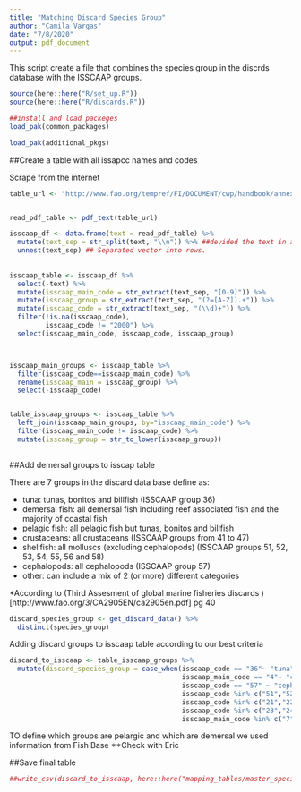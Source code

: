 ```yaml
---
title: "Matching Discard Species Group"
author: "Camila Vargas"
date: "7/8/2020"
output: pdf_document
---
```


This script create a file that combines the species group in the discrds database with the ISSCAAP groups.


```r

source(here::here("R/set_up.R"))
source(here::here("R/discards.R"))

##install and load packeges
load_pak(common_packages)

load_pak(additional_pkgs)

```


##Create a table with all issapcc names and codes

Scrape from the internet

```r
table_url <- "http://www.fao.org/tempref/FI/DOCUMENT/cwp/handbook/annex/AnnexS2listISSCAAP2000.pdf"


read_pdf_table <- pdf_text(table_url)

isscaap_df <- data.frame(text = read_pdf_table) %>% 
  mutate(text_sep = str_split(text, "\\n")) %>% ##devided the text in a vector (group of text) each vector in a row.
  unnest(text_sep) ## Separated vector into rows.
  
  
isscaap_table <- isscaap_df %>% 
  select(-text) %>% 
  mutate(isscaap_main_code = str_extract(text_sep, "[0-9]")) %>% 
  mutate(isscaap_group = str_extract(text_sep, "(?=[A-Z]).+")) %>% 
  mutate(isscaap_code = str_extract(text_sep, "(\\d)+")) %>% 
  filter(!is.na(isscaap_code),
         isscaap_code != "2000") %>% 
  select(isscaap_main_code, isscaap_code, isscaap_group)



isscaap_main_groups <- isscaap_table %>% 
  filter(isscaap_code==isscaap_main_code) %>% 
  rename(isscaap_main = isscaap_group) %>% 
  select(-isscaap_code)


table_isscaap_groups <- isscaap_table %>%
  left_join(isscaap_main_groups, by="isscaap_main_code") %>% 
  filter(isscaap_main_code != isscaap_code) %>% 
  mutate(isscaap_group = str_to_lower(isscaap_group))
  
```

##Add demersal groups to isscap table

There are 7 groups in the discard data base define as:

- tuna: tunas, bonitos and billfish (ISSCAAP group 36)
- demersal fish: all demersal fish including reef associated fish and the majority of coastal fish
- pelagic fish: all pelagic fish but tunas, bonitos and billfish
- crustaceans: all crustaceans (ISSCAAP groups from 41 to 47)
- shellfish: all molluscs (excluding cephalopods) (ISSCAAP groups 51, 52, 53, 54, 55, 56 and 58)
- cephalopods: all cephalopods (ISSCAAP group 57)
- other: can include a mix of 2 (or more) different categories

*According to (Third Assesment of global marine fisheries discards )[http://www.fao.org/3/CA2905EN/ca2905en.pdf] pg 40

```r
discard_species_group <- get_discard_data() %>% 
  distinct(species_group)
```


Adding discard groups to isscaap table according to our best criteria

```r
discard_to_isscaap <- table_isscaap_groups %>% 
  mutate(discard_species_group = case_when(isscaap_code == "36"~ "tuna",
                                           isscaap_main_code == "4"~ "crustaceans",
                                           isscaap_code == "57" ~ "cephalopods",
                                           isscaap_code %in% c("51","52", "53", "54", "55","56", "58")~ "shellfish",
                                           isscaap_code %in% c("21","22", "31", "34", "38")~ "demersal fish",
                                           isscaap_code %in% c("23","24", "25", "32", "33","35","37","39")~ "pelargic fish",
                                           isscaap_main_code %in% c("7", "8", "9") ~ "other"))
```


TO define which  groups are pelargic and which are demersal we used information from Fish Base
**Check with Eric

##Save final table
```r
##write_csv(discard_to_isscaap, here::here("mapping_tables/master_species_discard_groups.csv"))
```

